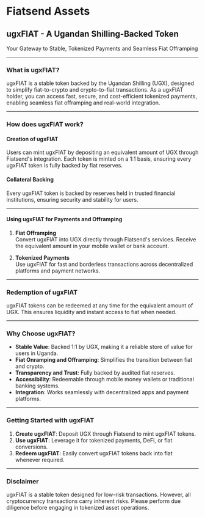 # Fiatsend Assets

## ugxFIAT - A Ugandan Shilling-Backed Token

Your Gateway to Stable, Tokenized Payments and Seamless Fiat Offramping

---

### What is ugxFIAT?

ugxFIAT is a stable token backed by the Ugandan Shilling (UGX), designed to simplify fiat-to-crypto and crypto-to-fiat transactions. As a ugxFIAT holder, you can access fast, secure, and cost-efficient tokenized payments, enabling seamless fiat offramping and real-world integration.

---

### How does ugxFIAT work?

#### **Creation of ugxFIAT**

Users can mint ugxFIAT by depositing an equivalent amount of UGX through Fiatsend's integration. Each token is minted on a 1:1 basis, ensuring every ugxFIAT token is fully backed by fiat reserves.

#### **Collateral Backing**

Every ugxFIAT token is backed by reserves held in trusted financial institutions, ensuring security and stability for users.

---

#### **Using ugxFIAT for Payments and Offramping**

1. **Fiat Offramping**  
   Convert ugxFIAT into UGX directly through Fiatsend's services. Receive the equivalent amount in your mobile wallet or bank account.

2. **Tokenized Payments**  
   Use ugxFIAT for fast and borderless transactions across decentralized platforms and payment networks.

---

### Redemption of ugxFIAT

ugxFIAT tokens can be redeemed at any time for the equivalent amount of UGX. This ensures liquidity and instant access to fiat when needed.

---

### Why Choose ugxFIAT?

- **Stable Value**: Backed 1:1 by UGX, making it a reliable store of value for users in Uganda.
- **Fiat Onramping and Offramping**: Simplifies the transition between fiat and crypto.
- **Transparency and Trust**: Fully backed by audited fiat reserves.
- **Accessibility**: Redeemable through mobile money wallets or traditional banking systems.
- **Integration**: Works seamlessly with decentralized apps and payment platforms.

---

### Getting Started with ugxFIAT

1. **Create ugxFIAT**: Deposit UGX through Fiatsend to mint ugxFIAT tokens.
2. **Use ugxFIAT**: Leverage it for tokenized payments, DeFi, or fiat conversions.
3. **Redeem ugxFIAT**: Easily convert ugxFIAT tokens back into fiat whenever required.

---

### Disclaimer

ugxFIAT is a stable token designed for low-risk transactions. However, all cryptocurrency transactions carry inherent risks. Please perform due diligence before engaging in tokenized asset operations.
